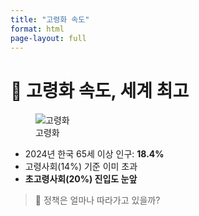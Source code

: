 ```yaml
---
title: "고령화 속도"
format: html
page-layout: full
---
```


# 👵 고령화 속도, 세계 최고

![고령화](news001_full.png)

- 2024년 한국 65세 이상 인구: **18.4%**
- 고령사회(14%) 기준 이미 초과
- **초고령사회(20%) 진입도 눈앞**

> 📌 정책은 얼마나 따라가고 있을까?